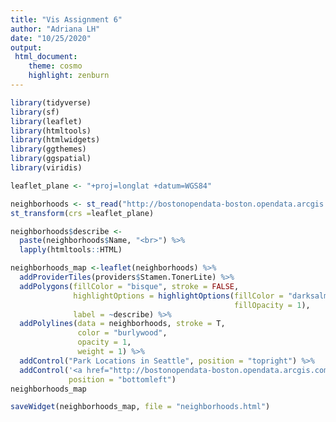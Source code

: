 ```yaml
---
title: "Vis Assignment 6"
author: "Adriana LH"
date: "10/25/2020"
output: 
 html_document:
    theme: cosmo
    highlight: zenburn
---
```

```r
library(tidyverse)
library(sf)
library(leaflet)
library(htmltools)
library(htmlwidgets)
library(ggthemes)
library(ggspatial)
library(viridis)
```

```r
leaflet_plane <- "+proj=longlat +datum=WGS84"

neighborhoods <- st_read("http://bostonopendata-boston.opendata.arcgis.com/datasets/3525b0ee6e6b427f9aab5d0a1d0a1a28_0.geojson?outSR=%7B%22latestWkid%22%3A2249%2C%22wkid%22%3A102686%7D") %>%
st_transform(crs =leaflet_plane)
```
```r
neighborhoods$describe <- 
  paste(neighborhoods$Name, "<br>") %>%
  lapply(htmltools::HTML)

neighborhoods_map <-leaflet(neighborhoods) %>%
  addProviderTiles(providers$Stamen.TonerLite) %>%
  addPolygons(fillColor = "bisque", stroke = FALSE,
              highlightOptions = highlightOptions(fillColor = "darksalmon", 
                                                  fillOpacity = 1),
              label = ~describe) %>%
  addPolylines(data = neighborhoods, stroke = T, 
               color = "burlywood", 
               opacity = 1,
               weight = 1) %>%
  addControl("Park Locations in Seattle", position = "topright") %>%
  addControl('<a href="http://bostonopendata-boston.opendata.arcgis.com/datasets/3525b0ee6e6b427f9aab5d0a1d0a1a28_0.geojson?outSR=%7B%22latestWkid%22%3A2249%2C%22wkid%22%3A102686%7D">Data source</a>',
             position = "bottomleft")
neighborhoods_map
```

```r
saveWidget(neighborhoods_map, file = "neighborhoods.html")
```

